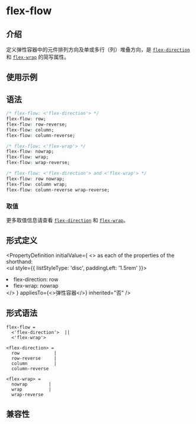# flex-flow

## 介绍

定义弹性容器中的元件排列方向及单或多行（列）堆叠方向，是 [`flex-direction`](./flex-direction.mdx) 和 [`flex-wrap`](./flex-wrap.mdx) 的简写属性。

## 使用示例


<Go
  example="css-api"
  defaultFile="src/flex-flow/App.tsx"
  img="https://lf-lynx.tiktok-cdns.com/obj/lynx-artifacts-oss-sg/lynx-website/assets/doc/css/flex-flow.jpg"
  entry="src/flex-flow"
  defaultEntryFile="dist/flex-flow.lynx.bundle"
/>

## 语法

```css
/* flex-flow: <'flex-direction'> */
flex-flow: row;
flex-flow: row-reverse;
flex-flow: column;
flex-flow: column-reverse;

/* flex-flow: <'flex-wrap'> */
flex-flow: nowrap;
flex-flow: wrap;
flex-flow: wrap-reverse;

/* flex-flow: <'flex-direction'> and <'flex-wrap'> */
flex-flow: row nowrap;
flex-flow: column wrap;
flex-flow: column-reverse wrap-reverse;
```

### 取值

更多取值信息请查看 [`flex-direction`](./flex-direction.mdx) 和 [`flex-wrap`](./flex-wrap.mdx)。

## 形式定义


<PropertyDefinition
  initialValue={
    <>
      as each of the properties of the shorthand: <br />
      <ul style={{ listStyleType: 'disc', paddingLeft: '1.5rem' }}>
        <li>flex-direction: row</li>
        <li>flex-wrap: nowrap</li>
      </ul>
    </>
  }
  appliesTo={<>弹性容器</>}
  inherited="否"
/>

## 形式语法

```
flex-flow =
  <'flex-direction'>  ||
  <'flex-wrap'>

<flex-direction> =
  row             |
  row-reverse     |
  column          |
  column-reverse

<flex-wrap> =
  nowrap        |
  wrap          |
  wrap-reverse
```

## 兼容性


<LegacyCompatTable metadata="css/properties/flex-flow" />
